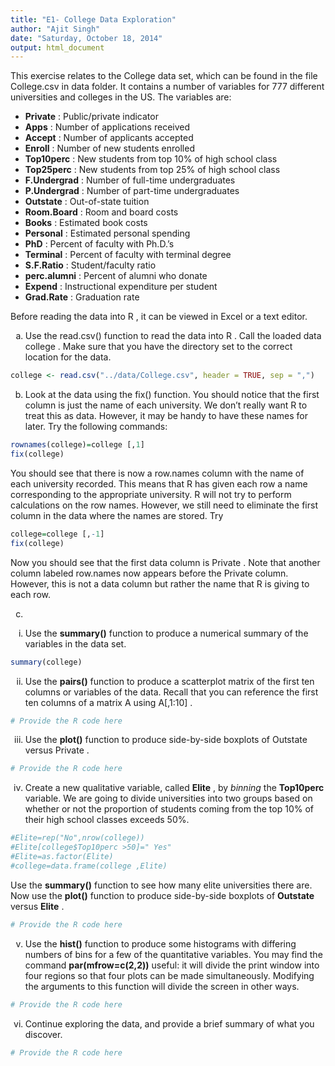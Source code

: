```yaml
---
title: "E1- College Data Exploration"
author: "Ajit Singh"
date: "Saturday, October 18, 2014"
output: html_document
---
```


This exercise relates to the College data set, which can be found in the file College.csv in data folder. It contains a number of variables for 777 different universities and colleges in the US. The variables are:

- **Private** : Public/private indicator
- **Apps** : Number of applications received
- **Accept** : Number of applicants accepted
- **Enroll** : Number of new students enrolled
- **Top10perc** : New students from top 10% of high school class
- **Top25perc** : New students from top 25% of high school class
- **F.Undergrad** : Number of full-time undergraduates
- **P.Undergrad** : Number of part-time undergraduates
- **Outstate** : Out-of-state tuition
- **Room.Board** : Room and board costs
- **Books** : Estimated book costs
- **Personal** : Estimated personal spending
- **PhD** : Percent of faculty with Ph.D.'s
- **Terminal** : Percent of faculty with terminal degree
- **S.F.Ratio** : Student/faculty ratio
- **perc.alumni** : Percent of alumni who donate
- **Expend** : Instructional expenditure per student
- **Grad.Rate** : Graduation rate 

Before reading the data into R , it can be viewed in Excel or a text editor.

(a) Use the read.csv() function to read the data into R . Call the loaded data college . Make sure that you have the directory set to the correct location for the data. 
```r
college <- read.csv("../data/College.csv", header = TRUE, sep = ",")
```

(b) Look at the data using the fix() function. You should notice that the first column is just the name of each university. We don't really want R to treat this as data. However, it may be handy to have these names for later. Try the following commands: 


```r
rownames(college)=college [,1]
fix(college)
```

You should see that there is now a row.names column with the name of each university recorded. This means that R has given each row a name corresponding to the appropriate university. R will not try to perform calculations on the row names. However, we still need to eliminate the first column in the data where the names are stored. Try

```r
college=college [,-1]
fix(college)
```

Now you should see that the first data column is Private . Note that another column labeled row.names now appears before the Private column. However, this is not a data column but rather the name that R is giving to each row.

(c) 
i. Use the **summary()** function to produce a numerical summary of the variables in the data set.
```r
summary(college)
```

ii. Use the **pairs()** function to produce a scatterplot matrix of the first ten columns or variables of the data. Recall that you can reference the first ten columns of a matrix A using A[,1:10] .
```r
# Provide the R code here
```

iii. Use the **plot()** function to produce side-by-side boxplots of Outstate versus Private .
```r
# Provide the R code here
```
iv. Create a new qualitative variable, called **Elite** , by *binning* the **Top10perc** variable. We are going to divide universities into two groups based on whether or not the proportion of students coming from the top 10% of their high school classes exceeds 50%.

```r
#Elite=rep("No",nrow(college))
#Elite[college$Top10perc >50]=" Yes"
#Elite=as.factor(Elite)
#college=data.frame(college ,Elite)

```

Use the **summary()** function to see how many elite universities there are. Now use the **plot()** function to produce side-by-side boxplots of **Outstate** versus **Elite** .
```r
# Provide the R code here
```
v. Use the **hist()** function to produce some histograms with differing numbers of bins for a few of the quantitative variables. You may find the command **par(mfrow=c(2,2))** useful: it will divide the print window into four regions so that four plots can be made simultaneously. Modifying the arguments to this function will divide the screen in other ways.
```r
# Provide the R code here
```
vi. Continue exploring the data, and provide a brief summary of what you discover.
```r
# Provide the R code here
```